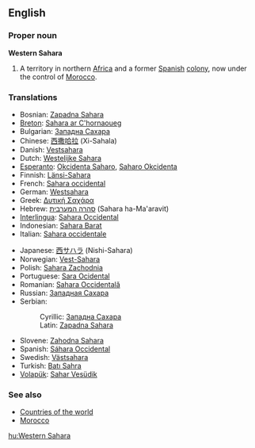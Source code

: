 {{wikipedia}}
==English==
===Proper noun===
'''Western Sahara'''

#A territory in northern [[Africa]] and a former [[Spain|Spanish]] [[colony]], now under the control of [[Morocco]].

===Translations===
{{top}}
*Bosnian: [[Zapadna Sahara#Bosnian|Zapadna Sahara]] {{f}}
*[[Breton]]: [[Sahara ar C'hornaoueg]]
*Bulgarian: [[Западна Сахара#Bulgarian|Западна Сахара]] {{f}}
*Chinese: [[西撒哈拉]] (Xi-Sahala)
*Danish: [[Vestsahara]]
*Dutch: [[Westelijke Sahara]]
*[[Esperanto]]: [[Okcidenta Saharo]], [[Saharo Okcidenta]]
*Finnish: [[Länsi-Sahara]]
*French: [[Sahara occidental]] {{m}}
*German: [[Westsahara]] {{f}}
*Greek: [[Δυτική Σαχάρα]] {{f}}
*Hebrew: [[סהרה המערבית]] (Sahara ha-Ma'aravit)
*[[Interlingua]]: [[Sahara Occidental]]
*Indonesian: [[Sahara Barat]]
*Italian: [[Sahara occidentale]]
{{mid}}
*Japanese: [[西サハラ]] (Nishi-Sahara)
*Norwegian: [[Vest-Sahara]]
*Polish: [[Sahara Zachodnia]]
*Portuguese: [[Sara Ocidental]]
*Romanian: [[Sahara Occidentală]] {{f}}
*Russian: [[Западная Сахара]] {{f}}
*Serbian:
*:Cyrillic: [[Западна Сахара#Serbian|Западна Сахара]] {{f}}
*:Latin: [[Zapadna Sahara#Serbian|Zapadna Sahara]] {{f}}
*Slovene: [[Zahodna Sahara]] {{f}}
*Spanish: [[Sáhara Occidental]]
*Swedish: [[Västsahara]]
*Turkish: [[Batı Sahra]]
*[[Volapük]]: [[Sahar Vesüdik]]
{{bottom}}

===See also===
*[[Countries of the world]]
*[[Morocco]]

[[hu:Western Sahara]]